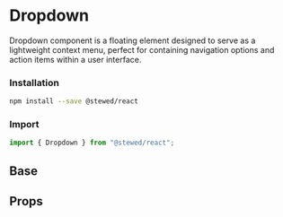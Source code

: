 
# Dropdown

Dropdown component is a floating element designed to serve as a lightweight context menu, perfect for containing navigation options and action items within a user interface.

### Installation

```bash
npm install --save @stewed/react
```

### Import

```js
import { Dropdown } from "@stewed/react";
```

<Meta of={DropdownStories} />

## Base

<Canvas of={DropdownStories.Base} />


## Props

<ArgTypes of={DropdownStories} />
